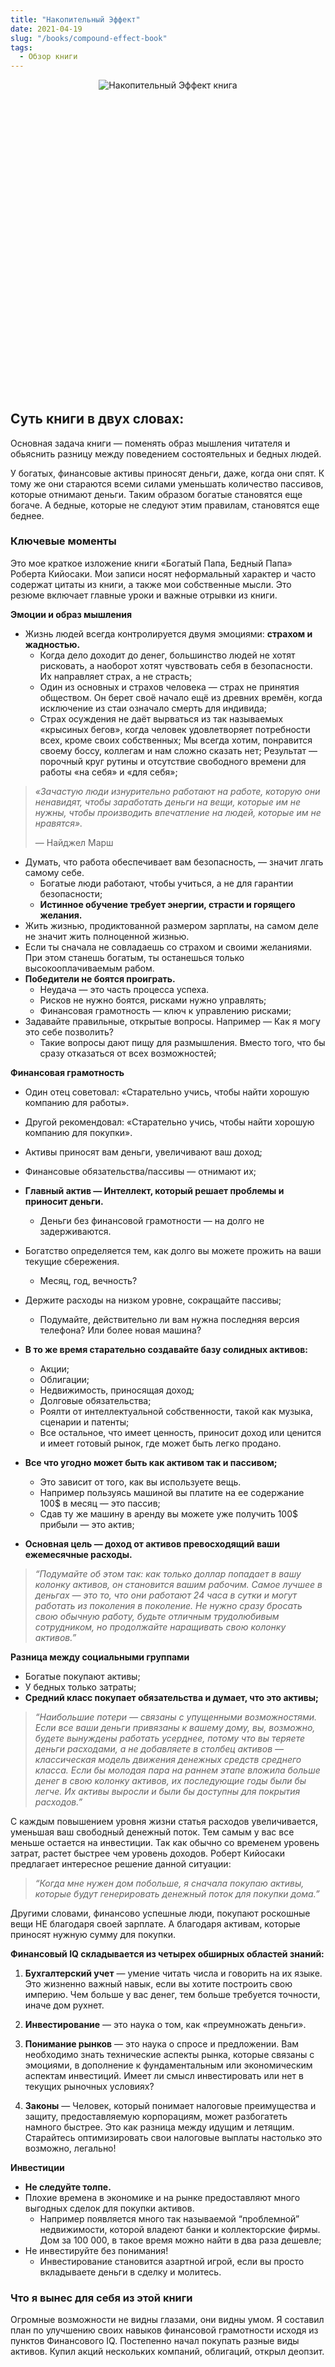 ```yaml
---
title: "Накопительный Эффект"
date: 2021-04-19
slug: "/books/compound-effect-book"
tags:
  - Обзор книги 
---
```


<div class="images" align="center" style="width:300px; height: 300px; margin: auto; position: relative; margin-bottom: 230px;">
    <div class="image_item">
        <img alt="Накопительный Эффект книга" src="/compound-effect-book.jpeg" />
    </div>
</div>

 ## Суть книги в двух словах:

Основная задача книги — поменять образ мышления читателя и обьяснить разницу между поведением состоятельных и бедных людей. 

У богатых, финансовые активы приносят деньги, даже, когда они спят. К тому же они стараются всеми силами уменьшать количество пассивов, которые отнимают деньги. Таким образом богатые становятся еще богаче. А бедные, которые не следуют этим правилам, становятся еще беднее.

### Ключевые моменты

Это мое краткое изложение книги «Богатый Папа, Бедный Папа» Роберта Кийосаки. Мои записи носят неформальный характер и часто содержат цитаты из книги, а также мои собственные мысли. Это резюме включает главные уроки и важные отрывки из книги.

**Эмоции и образ мышления**

* Жизнь людей всегда контролируется двумя эмоциями: **страхом и жадностью.**
    * Когда дело доходит до денег, большинство людей не хотят рисковать, а наоборот хотят чувствовать себя в безопасности. Их направляет страх, а не страсть; 
    * Один из основных и страхов человека — страх не принятия обществом. Он берет своё начало ещё из древних времён, когда исключение из стаи означало смерть для индивида; 
    * Страх осуждения не даёт вырваться из так называемых «крысиных бегов», когда человек удовлетворяет потребности всех, кроме своих собственных; Мы всегда хотим, понравится своему боссу, коллегам и нам сложно сказать нет; Результат — порочный круг рутины и отсутствие свободного времени для работы «на себя» и «для себя»;

> _«Зачастую люди изнурительно работают на работе, которую они ненавидят, чтобы заработать деньги на вещи, которые им не нужны, чтобы производить впечатление на людей, которые им не нравятся»._ 
>
> — Найджел Марш

* Думать, что работа обеспечивает вам безопасность, — значит лгать самому себе.
    * Богатые люди работают, чтобы учиться, а не для гарантии безопасности;
    * **Истинное обучение требует энергии, страсти и горящего желания.** 
* Жить жизнью, продиктованной размером зарплаты, на самом деле не значит жить полноценной жизнью.
* Если ты сначала не совладаешь со страхом и своими желаниями. При этом станешь богатым, ты останешься только высокооплачиваемым рабом.
* **Победители не боятся проиграть.** 
    * Неудача — это часть процесса успеха. 
    * Рисков не нужно боятся, рисками нужно управлять;
    * Финансовая грамотность — ключ к управлению рисками; 
* Задавайте правильные, открытые вопросы. Например — Как я могу это себе позволить?
    * Такие вопросы дают пищу для размышления. Вместо того, что бы сразу отказаться от всех возможностей; 

**Финансовая грамотность**

* Один отец советовал: «Старательно учись, чтобы найти хорошую компанию для работы».
* Другой рекомендовал: «Старательно учись, чтобы найти хорошую компанию для покупки».


* Активы приносят вам деньги, увеличивают ваш доход;
* Финансовые обязательства/пассивы — отнимают их;
* **Главный актив — Интеллект, который решает проблемы и приносит деньги.** 
    * Деньги без финансовой грамотности — на долго не задерживаются.
* Богатство определяется тем, как долго вы можете прожить на ваши текущие сбережения. 
    * Месяц, год, вечность?
* Держите расходы на низком уровне, сокращайте пассивы; 
    * Подумайте, действительно ли вам нужна последняя версия телефона? Или более новая машина?
* **В то же время старательно создавайте базу солидных активов:**
    * Акции;
    * Облигации;
    * Недвижимость, приносящая доход;
    * Долговые обязательства;
    * Роялти от интеллектуальной собственности, такой как музыка, сценарии и патенты;
    * Все остальное, что имеет ценность, приносит доход или ценится и имеет готовый рынок, где может быть легко продано.


* **Все что угодно может быть как активом так и пассивом;**
    * Это зависит от того, как вы используете вещь. 
    * Например пользуясь машиной вы платите на ее содержание 100$ в месяц — это пассив;
    * Сдав ту же машину в аренду вы можете уже получить 100$ прибыли — это актив;

* **Основная цель — доход от активов превосходящий ваши ежемесячные расходы.**

> _“Подумайте об этом так: как только доллар попадает в вашу колонку активов, он становится вашим рабочим. Самое лучшее в деньгах — это то, что они работают 24 часа в сутки и могут работать из поколения в поколение. Не нужно сразу бросать свою обычную работу, будьте отличным трудолюбивым сотрудником, но продолжайте наращивать свою колонку активов.”_

**Разница между социальными группами**

* Богатые покупают активы;
* У бедных только затраты; 
* **Средний класс покупает обязательства и думает, что это активы;**

> _“Наибольшие потери — связаны с упущенными возможностями. Если все ваши деньги привязаны к вашему дому, вы, возможно, будете вынуждены работать усерднее, потому что вы теряете деньги расходами, а не добавляете в столбец активов — классическая модель движения денежных средств среднего класса. Если бы молодая пара на раннем этапе вложила больше денег в свою колонку активов, их последующие годы были бы легче. Их активы выросли и были бы доступны для покрытия расходов.”_

C каждым повышением уровня жизни статья расходов увеличивается, уменьшая ваш свободный денежный поток. Тем самым у вас все меньше остается на инвестиции. Так как обычно со временем уровень затрат, растет быстрее чем уровень доходов. Роберт Кийосаки предлагает интересное решение данной ситуации: 

> _“Когда мне нужен дом побольше, я сначала покупаю активы, которые будут генерировать денежный поток для покупки дома.”_

Другими словами, финансово успешные люди, покупают роскошные вещи НЕ благодаря своей зарплате. А благодаря активам, которые приносят нужную сумму для покупки.

**Финансовый IQ складывается из четырех обширных областей знаний:**

1. **Бухгалтерский учет** — умение читать числа и говорить на их языке. Это жизненно важный навык, если вы хотите построить свою империю. Чем больше у вас денег, тем больше требуется точности, иначе дом рухнет.

2. **Инвестирование** — это наука о том, как «преумножать деньги».

3. **Понимание рынков** — это наука о спросе и предложении. Вам необходимо знать технические аспекты рынка, которые связаны с эмоциями, в дополнение к фундаментальным или экономическим аспектам инвестиций. Имеет ли смысл инвестировать или нет в текущих рыночных условиях?

4. **Законы** — Человек, который понимает налоговые преимущества и защиту, предоставляемую корпорациям, может разбогатеть намного быстрее. Это как разница между идущим и летящим. Старайтесь оптимизировать свои налоговые выплаты настолько это возможно, легально! 


**Инвестиции**

* **Не следуйте толпе.** 
* Плохие времена в экономике и на рынке предоставляют много выгодных сделок для покупки активов.
    * Например появляется много так называемой “проблемной” недвижимости, которой владеют банки и коллекторские фирмы. Дом за 100 000, в такое время можно найти в два раза дешевле;
* Не инвестируйте без понимания! 
    * Инвестирование становится азартной игрой, если вы просто вкладываете деньги в сделку и молитесь.


### Что я вынес для себя из этой книги 

Огромные возможности не видны глазами, они видны умом. Я составил план по улучшению своих навыков финансовой грамотности исходя из пунктов Финансового IQ. Постепенно начал покупать разные виды активов. Купил акций нескольких компаний, облигаций, открыл деопзит.

